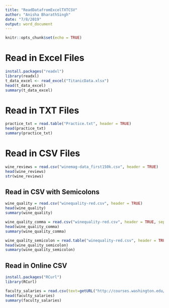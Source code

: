 ```yaml
---
title: "ReadDatafromExcelTXTCSV"
author: "Anisha BharathSingh"
date: "7/8/2019"
output: word_document
---
```


```r
knitr::opts_chunk$set(echo = TRUE)
```

# Read in Excel Files
```r
install.packages("readxl")
library(readxl)
t_data_excel <- read_excel("TitanicData.xlsx")
head(t_data_excel)
summary(t_data_excel)
```

# Read in TXT Files
```r
practice_txt = read.table("Practice.txt", header = TRUE)
head(practice_txt)
summary(practice_txt)
```

# Read in CSV Files
```r
wine_reviews = read.csv("winemag-data_first150k.csv", header = TRUE)
head(wine_reviews)
str(wine_reviews)
```

## Read in CSV with Semicolons
```r
wine_quality = read.csv("winequality-red.csv", header = TRUE)
head(wine_quality)
summary(wine_quality)

wine_quality_comma = read.csv("winequality-red.csv", header = TRUE, sep=",")
head(wine_quality_comma)
summary(wine_quality_comma)

wine_quality_semicolon = read.table("winequality-red.csv", header = TRUE, sep=";")
head(wine_quality_semicolon)
summary(wine_quality_semicolon)
```

## Read in Online CSV
```r
install.packages("RCurl")
library(RCurl)

faculty_salaries = read.csv(text=getURL("http://courses.washington.edu/b517/Datasets/SalaryData.csv"))
head(faculty_salaries)
summary(faculty_salaries)
```
